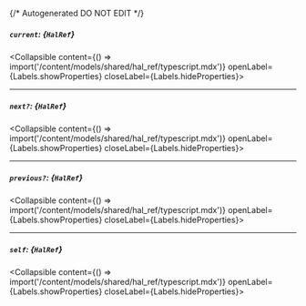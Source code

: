 {/* Autogenerated DO NOT EDIT  */}

##### `current`: *{`HalRef`}*
<Collapsible content={() => import('/content/models/shared/hal_ref/typescript.mdx')} openLabel={Labels.showProperties} closeLabel={Labels.hideProperties}>
</Collapsible>

---
##### `next?`: *{`HalRef`}*
<Collapsible content={() => import('/content/models/shared/hal_ref/typescript.mdx')} openLabel={Labels.showProperties} closeLabel={Labels.hideProperties}>
</Collapsible>

---
##### `previous?`: *{`HalRef`}*
<Collapsible content={() => import('/content/models/shared/hal_ref/typescript.mdx')} openLabel={Labels.showProperties} closeLabel={Labels.hideProperties}>
</Collapsible>

---
##### `self`: *{`HalRef`}*
<Collapsible content={() => import('/content/models/shared/hal_ref/typescript.mdx')} openLabel={Labels.showProperties} closeLabel={Labels.hideProperties}>
</Collapsible>


